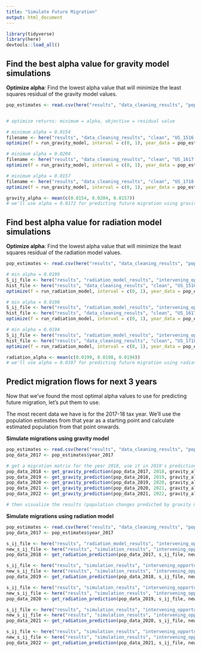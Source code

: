 ```yaml
---
title: "Simulate Future Migration"
output: html_document
---
```


```r
library(tidyverse)
library(here)
devtools::load_all()
```


## Find the best alpha value for gravity model simulations 

**Optimize alpha**: Find the lowest alpha value that will minimize the least squares residual of the gravity model values.
```r
pop_estimates <- read.csv(here("results", "data_cleaning_results", "population_estimates.csv"))


# optimize returns: minimum = alpha, objective = residual value

# minimum alpha = 0.0154
filename <- here("results", "data_cleaning_results", "clean", "US_1516.csv")
optimize(f = run_gravity_model, interval = c(0, 1), year_data = pop_estimates$year_2015, hist_data_file = filename)

# minimum alpha = 0.0204
filename <- here("results", "data_cleaning_results", "clean", "US_1617.csv")
optimize(f = run_gravity_model, interval = c(0, 1), year_data = pop_estimates$year_2016, hist_data_file = filename)

# minimum alpha = 0.0157
filename <- here("results", "data_cleaning_results", "clean", "US_1718.csv")
optimize(f = run_gravity_model, interval = c(0, 1), year_data = pop_estimates$year_2017, hist_data_file = filename)

gravity_alpha <- mean(c(0.0154, 0.0204, 0.0157))
# we'll use alpha = 0.0172 for predicting future migration using gravity model
```

## Find best alpha value for radiation model simulations

**Optimize alpha**: Find the lowest alpha value that will minimize the least squares residual of the radiation model values.
```r
pop_estimates <- read.csv(here("results", "data_cleaning_results", "population_estimates.csv"))

# min alpha = 0.0199
S_ij_file <- here("results", "radiation_model_results", "intervening_opportunities_year_2015.csv")
hist_file <- here("results", "data_cleaning_results", "clean", "US_1516.csv")
optimize(f = run_radiation_model, interval = c(0, 1), year_data = pop_estimates$year_2015, S_ij_file = S_ij_file, hist_data_file = filename)

# min alpha = 0.0198
S_ij_file <- here("results", "radiation_model_results", "intervening_opportunities_year_2016.csv")
hist_file <- here("results", "data_cleaning_results", "clean", "US_1617.csv")
optimize(f = run_radiation_model, interval = c(0, 1), year_data = pop_estimates$year_2016, S_ij_file = S_ij_file, hist_data_file = filename)

# min alpha = 0.0194
S_ij_file <- here("results", "radiation_model_results", "intervening_opportunities_year_2017.csv")
hist_file <- here("results", "data_cleaning_results", "clean", "US_1718.csv")
optimize(f = run_radiation_model, interval = c(0, 1), year_data = pop_estimates$year_2017, S_ij_file = S_ij_file, hist_data_file = filename)

radiation_alpha <- mean(c(0.0199, 0.0198, 0.0194))
# we'll use alpha = 0.0197 for predicting future migration using radiation model
```


## Predict migration flows for next 3 years

Now that we've found the most optimal alpha values to use for predicting future migration, let's put them to use.

The most recent data we have is for the 2017-18 tax year. We'll use the population estimates from that year as a starting point and calculate estimated population from that point onwards.

**Simulate migrations using gravity model**
```r
pop_estimates <- read.csv(here("results", "data_cleaning_results", "population_estimates.csv"))
pop_data_2017 <- pop_estimates$year_2017

# get a migration matrix for the year 2018, use it in 2019's prediction, and so on
pop_data_2018 <- get_gravity_prediction(pop_data_2017, 2018, gravity_alpha)
pop_data_2019 <- get_gravity_prediction(pop_data_2018, 2019, gravity_alpha)
pop_data_2020 <- get_gravity_prediction(pop_data_2019, 2020, gravity_alpha)
pop_data_2021 <- get_gravity_prediction(pop_data_2020, 2021, gravity_alpha)
pop_data_2022 <- get_gravity_prediction(pop_data_2021, 2022, gravity_alpha)

# then visualize the results (population changes predicted by gravity model)
```

**Simulate migrations using radiation model**

```r
pop_estimates <- read.csv(here("results", "data_cleaning_results", "population_estimates.csv"))
pop_data_2017 <- pop_estimates$year_2017

s_ij_file <- here("results", "radiation_model_results", "intervening_opportunities_year_2017.csv")
new_s_ij_file <- here("results", "simulation_results", "intervening_opportunities_2018.csv")
pop_data_2018 <- get_radiation_prediction(pop_data_2017, s_ij_file, new_s_ij_file, 2018, radiation_alpha)

s_ij_file <- here("results", "simulation_results", "intervening_opportunities_2018.csv")
new_s_ij_file <- here("results", "simulation_results", "intervening_opportunities_2019.csv")
pop_data_2019 <- get_radiation_prediction(pop_data_2018, s_ij_file, new_s_ij_file, 2019, radiation_alpha)

s_ij_file <- here("results", "simulation_results", "intervening_opportunities_2019.csv")
new_s_ij_file <- here("results", "simulation_results", "intervening_opportunities_2020.csv")
pop_data_2020 <- get_radiation_prediction(pop_data_2019, s_ij_file, new_s_ij_file, 2020, radiation_alpha)

s_ij_file <- here("results", "simulation_results", "intervening_opportunities_2020.csv")
new_s_ij_file <- here("results", "simulation_results", "intervening_opportunities_2021.csv")
pop_data_2021 <- get_radiation_prediction(pop_data_2020, s_ij_file, new_s_ij_file, 2021, radiation_alpha)

s_ij_file <- here("results", "simulation_results", "intervening_opportunities_2021.csv")
new_s_ij_file <- here("results", "simulation_results", "intervening_opportunities_2022.csv")
pop_data_2022 <- get_radiation_prediction(pop_data_2021, s_ij_file, new_s_ij_file, 2022, radiation_alpha)
```



